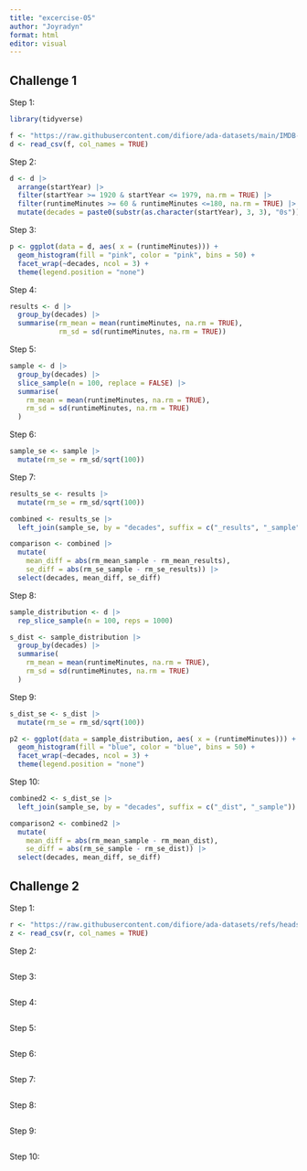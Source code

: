 ```yaml
---
title: "excercise-05"
author: "Joyradyn"
format: html
editor: visual
---
```


## Challenge 1

Step 1:
```r
library(tidyverse)

f <- "https://raw.githubusercontent.com/difiore/ada-datasets/main/IMDB-movies.csv"
d <- read_csv(f, col_names = TRUE)
```

Step 2:
```r
d <- d |>
  arrange(startYear) |>
  filter(startYear >= 1920 & startYear <= 1979, na.rm = TRUE) |>
  filter(runtimeMinutes >= 60 & runtimeMinutes <=180, na.rm = TRUE) |>
  mutate(decades = paste0(substr(as.character(startYear), 3, 3), "0s"))
```

Step 3:
```r
p <- ggplot(data = d, aes( x = (runtimeMinutes))) +
  geom_histogram(fill = "pink", color = "pink", bins = 50) +
  facet_wrap(~decades, ncol = 3) +
  theme(legend.position = "none")
```

Step 4:
```r
results <- d |>
  group_by(decades) |>
  summarise(rm_mean = mean(runtimeMinutes, na.rm = TRUE), 
            rm_sd = sd(runtimeMinutes, na.rm = TRUE))
```

Step 5:
```r
sample <- d |>
  group_by(decades) |>                         
  slice_sample(n = 100, replace = FALSE) |>
  summarise(
    rm_mean = mean(runtimeMinutes, na.rm = TRUE),
    rm_sd = sd(runtimeMinutes, na.rm = TRUE)
  )
```

Step 6:
```r
sample_se <- sample |>
  mutate(rm_se = rm_sd/sqrt(100))
```

Step 7:
```r
results_se <- results |>
  mutate(rm_se = rm_sd/sqrt(100))

combined <- results_se |>
  left_join(sample_se, by = "decades", suffix = c("_results", "_sample"))

comparison <- combined |> 
  mutate(
    mean_diff = abs(rm_mean_sample - rm_mean_results),
    se_diff = abs(rm_se_sample - rm_se_results)) |>
  select(decades, mean_diff, se_diff)
```

Step 8:
```r
sample_distribution <- d |>
  rep_slice_sample(n = 100, reps = 1000)

s_dist <- sample_distribution |>
  group_by(decades) |>
  summarise(
    rm_mean = mean(runtimeMinutes, na.rm = TRUE),
    rm_sd = sd(runtimeMinutes, na.rm = TRUE)
  )
```

Step 9:
```r
s_dist_se <- s_dist |>
  mutate(rm_se = rm_sd/sqrt(100))

p2 <- ggplot(data = sample_distribution, aes( x = (runtimeMinutes))) +
  geom_histogram(fill = "blue", color = "blue", bins = 50) +
  facet_wrap(~decades, ncol = 3) +
  theme(legend.position = "none")
```

Step 10:
```r
combined2 <- s_dist_se |>
  left_join(sample_se, by = "decades", suffix = c("_dist", "_sample"))

comparison2 <- combined2 |> 
  mutate(
    mean_diff = abs(rm_mean_sample - rm_mean_dist),
    se_diff = abs(rm_se_sample - rm_se_dist)) |>
  select(decades, mean_diff, se_diff)
```

## Challenge 2

Step 1:
```r
r <- "https://raw.githubusercontent.com/difiore/ada-datasets/refs/heads/main/zombies.csv"
z <- read_csv(r, col_names = TRUE)
```

Step 2:
```r


```

Step 3:
```r


```

Step 4:
```r


```

Step 5:
```r


```

Step 6:
```r


```

Step 7:
```r


```

Step 8:
```r


```

Step 9:
```r


```

Step 10:
```r


```

